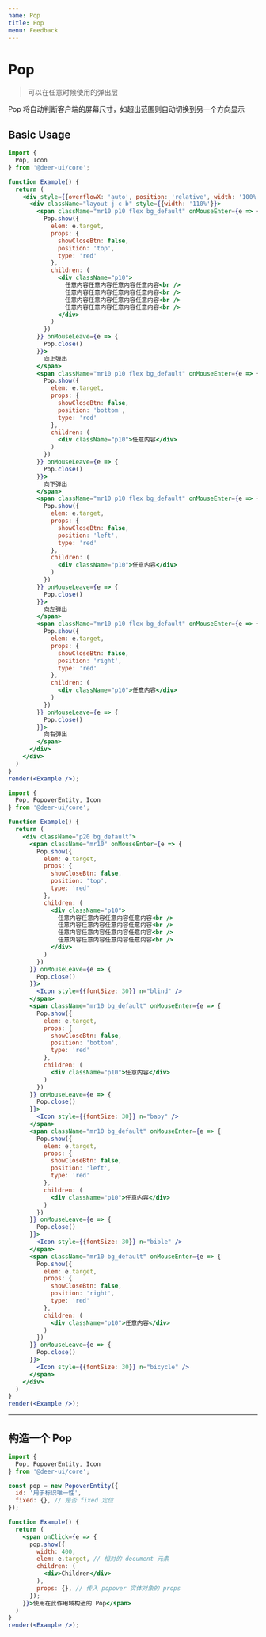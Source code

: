 ```yaml
---
name: Pop
title: Pop
menu: Feedback
---
```


# Pop

> 可以在任意时候使用的弹出层

Pop 将自动判断客户端的屏幕尺寸，如超出范围则自动切换到另一个方向显示

## Basic Usage

```jsx live noInline
import {
  Pop, Icon
} from '@deer-ui/core';

function Example() {
  return (
    <div style={{overflowX: 'auto', position: 'relative', width: '100%'}}>
      <div className="layout j-c-b" style={{width: '110%'}}>
        <span className="mr10 p10 flex bg_default" onMouseEnter={e => {
          Pop.show({
            elem: e.target,
            props: {
              showCloseBtn: false,
              position: 'top',
              type: 'red'
            },
            children: (
              <div className="p10">
                任意内容任意内容任意内容任意内容<br />
                任意内容任意内容任意内容任意内容<br />
                任意内容任意内容任意内容任意内容<br />
                任意内容任意内容任意内容任意内容<br />
              </div>
            )
          })
        }} onMouseLeave={e => {
          Pop.close()
        }}>
          向上弹出
        </span>
        <span className="mr10 p10 flex bg_default" onMouseEnter={e => {
          Pop.show({
            elem: e.target,
            props: {
              showCloseBtn: false,
              position: 'bottom',
              type: 'red'
            },
            children: (
              <div className="p10">任意内容</div>
            )
          })
        }} onMouseLeave={e => {
          Pop.close()
        }}>
          向下弹出
        </span>
        <span className="mr10 p10 flex bg_default" onMouseEnter={e => {
          Pop.show({
            elem: e.target,
            props: {
              showCloseBtn: false,
              position: 'left',
              type: 'red'
            },
            children: (
              <div className="p10">任意内容</div>
            )
          })
        }} onMouseLeave={e => {
          Pop.close()
        }}>
          向左弹出
        </span>
        <span className="mr10 p10 flex bg_default" onMouseEnter={e => {
          Pop.show({
            elem: e.target,
            props: {
              showCloseBtn: false,
              position: 'right',
              type: 'red'
            },
            children: (
              <div className="p10">任意内容</div>
            )
          })
        }} onMouseLeave={e => {
          Pop.close()
        }}>
          向右弹出
        </span>
      </div>
    </div>
  )
}
render(<Example />);
```

```jsx live noInline
import {
  Pop, PopoverEntity, Icon
} from '@deer-ui/core';

function Example() {
  return (
    <div className="p20 bg_default">
      <span className="mr10" onMouseEnter={e => {
        Pop.show({
          elem: e.target,
          props: {
            showCloseBtn: false,
            position: 'top',
            type: 'red'
          },
          children: (
            <div className="p10">
              任意内容任意内容任意内容任意内容<br />
              任意内容任意内容任意内容任意内容<br />
              任意内容任意内容任意内容任意内容<br />
              任意内容任意内容任意内容任意内容<br />
            </div>
          )
        })
      }} onMouseLeave={e => {
        Pop.close()
      }}>
        <Icon style={{fontSize: 30}} n="blind" />
      </span>
      <span className="mr10 bg_default" onMouseEnter={e => {
        Pop.show({
          elem: e.target,
          props: {
            showCloseBtn: false,
            position: 'bottom',
            type: 'red'
          },
          children: (
            <div className="p10">任意内容</div>
          )
        })
      }} onMouseLeave={e => {
        Pop.close()
      }}>
        <Icon style={{fontSize: 30}} n="baby" />
      </span>
      <span className="mr10 bg_default" onMouseEnter={e => {
        Pop.show({
          elem: e.target,
          props: {
            showCloseBtn: false,
            position: 'left',
            type: 'red'
          },
          children: (
            <div className="p10">任意内容</div>
          )
        })
      }} onMouseLeave={e => {
        Pop.close()
      }}>
        <Icon style={{fontSize: 30}} n="bible" />
      </span>
      <span className="mr10 bg_default" onMouseEnter={e => {
        Pop.show({
          elem: e.target,
          props: {
            showCloseBtn: false,
            position: 'right',
            type: 'red'
          },
          children: (
            <div className="p10">任意内容</div>
          )
        })
      }} onMouseLeave={e => {
        Pop.close()
      }}>
        <Icon style={{fontSize: 30}} n="bicycle" />
      </span>
    </div>
  )
}
render(<Example />);
```

-------

## 构造一个 Pop

```jsx live noInline
import {
  Pop, PopoverEntity, Icon
} from '@deer-ui/core';

const pop = new PopoverEntity({
  id: '用于标识唯一性',
  fixed: {}, // 是否 fixed 定位
});

function Example() {
  return (
    <span onClick={e => {
      pop.show({
        width: 400,
        elem: e.target, // 相对的 document 元素
        children: (
          <div>Children</div>
        ),
        props: {}, // 传入 popover 实体对象的 props
      });
    }}>使用在此作用域构造的 Pop</span>
  )
}
render(<Example />);
```
